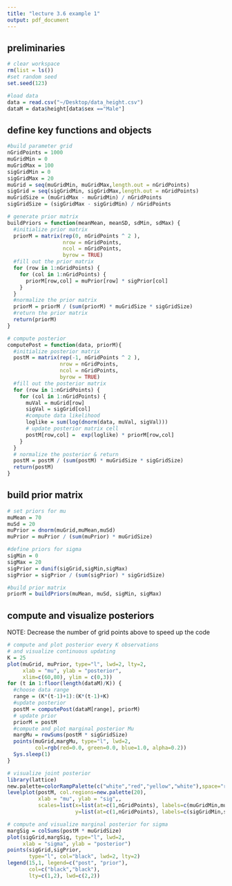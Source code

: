 ```yaml
---
title: "lecture 3.6 example 1"
output: pdf_document
---
```


## preliminaries
```r
# clear workspace
rm(list = ls())
#set random seed
set.seed(123)

#load data
data = read.csv("~/Desktop/data_height.csv")
dataM = data$height[data$sex =="Male"]
```


## define key functions and objects
```r
#build parameter grid
nGridPoints = 1000
muGridMin = 0
muGridMax = 100
sigGridMin = 0
sigGridMax = 20
muGrid = seq(muGridMin, muGridMax,length.out = nGridPoints)
sigGrid = seq(sigGridMin, sigGridMax,length.out = nGridPoints)
muGridSize = (muGridMax - muGridMin) / nGridPoints
sigGridSize = (sigGridMax - sigGridMin) / nGridPoints

# generate prior matrix
buildPriors = function(meanMean, meanSD, sdMin, sdMax) {
  #initialize prior matrix
  priorM = matrix(rep(0, nGridPoints ^ 2 ),
                  nrow = nGridPoints,
                  ncol = nGridPoints,
                  byrow = TRUE)
  #fill out the prior matrix
  for (row in 1:nGridPoints) {
    for (col in 1:nGridPoints) {
      priorM[row,col] = muPrior[row] * sigPrior[col]
    }
  }
  #normalize the prior matrix
  priorM = priorM / (sum(priorM) * muGridSize * sigGridSize)
  #return the prior matrix
  return(priorM)
}

# compute posterior
computePost = function(data, priorM){
  #initialize posterior matrix
  postM = matrix(rep(-1, nGridPoints ^ 2 ),
                 nrow = nGridPoints,
                 ncol = nGridPoints,
                 byrow = TRUE)
  #fill out the posterior matrix
  for (row in 1:nGridPoints) {
    for (col in 1:nGridPoints) {
      muVal = muGrid[row]
      sigVal = sigGrid[col]
      #compute data likelihood
      loglike = sum(log(dnorm(data, muVal, sigVal)))
      # update posterior matrix cell
      postM[row,col] =  exp(loglike) * priorM[row,col]
    }
  }
  # normalize the posterior & return
  postM = postM / (sum(postM) * muGridSize * sigGridSize)
  return(postM)
}
```

## build prior matrix
```r
# set priors for mu
muMean = 70
muSd = 20
muPrior = dnorm(muGrid,muMean,muSd)
muPrior = muPrior / (sum(muPrior) * muGridSize)

#define priors for sigma
sigMin = 0 
sigMax = 20
sigPrior = dunif(sigGrid,sigMin,sigMax)
sigPrior = sigPrior / (sum(sigPrior) * sigGridSize)

#build prior matrix
priorM = buildPriors(muMean, muSd, sigMin, sigMax)
```

## compute and visualize posteriors
NOTE: Decrease the number of grid points above to speed up the code
```r
# compute and plot posterior every K observations
# and visualize continuous updating
K = 25
plot(muGrid, muPrior, type="l", lwd=2, lty=2,
     xlab = "mu", ylab = "posterior",
     xlim=c(60,80), ylim = c(0,3))
for (t in 1:floor(length(dataM)/K)) {
  #choose data range
  range = (K*(t-1)+1):(K*(t-1)+K)
  #update posterior
  postM = computePost(dataM[range], priorM)
  # update prior
  priorM = postM
  #compute and plot marginal posterior Mu
  margMu = rowSums(postM * sigGridSize)
  points(muGrid,margMu, type="l", lwd=2,
         col=rgb(red=0.0, green=0.0, blue=1.0, alpha=0.2))
  Sys.sleep(1)
}
```

```r
# visualize joint posterior
library(lattice)
new.palette=colorRampPalette(c("white","red","yellow","white"),space="rgb")
levelplot(postM, col.regions=new.palette(20),
          xlab = "mu", ylab = "sig",,
          scales=list(x=list(at=c(1,nGridPoints), labels=c(muGridMin,muGridMax)),
                      y=list(at=c(1,nGridPoints), labels=c(sigGridMin,sigGridMax))))
```

```r
# compute and visualize marginal posterior for sigma
margSig = colSums(postM * muGridSize)
plot(sigGrid,margSig, type="l", lwd=2,
     xlab = "sigma", ylab = "posterior")
points(sigGrid,sigPrior, 
       type="l", col="black", lwd=2, lty=2)
legend(15,1, legend=c("post", "prior"), 
       col=c("black","black"), 
       lty=c(1,2), lwd=c(2,2))

```

